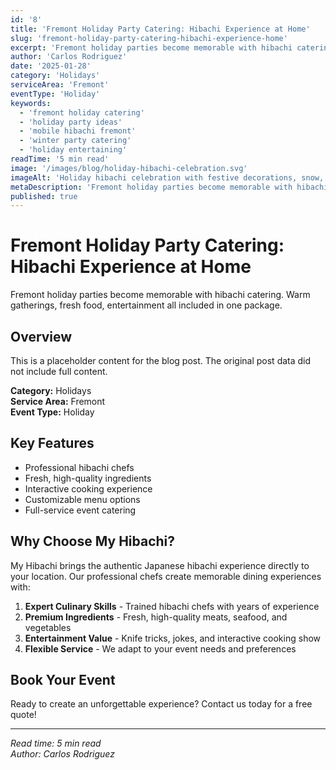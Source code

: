 ```yaml
---
id: '8'
title: 'Fremont Holiday Party Catering: Hibachi Experience at Home'
slug: 'fremont-holiday-party-catering-hibachi-experience-home'
excerpt: 'Fremont holiday parties become memorable with hibachi catering. Warm gatherings, fresh food, entertainment all included in one package.'
author: 'Carlos Rodriguez'
date: '2025-01-28'
category: 'Holidays'
serviceArea: 'Fremont'
eventType: 'Holiday'
keywords:
  - 'fremont holiday catering'
  - 'holiday party ideas'
  - 'mobile hibachi fremont'
  - 'winter party catering'
  - 'holiday entertaining'
readTime: '5 min read'
image: '/images/blog/holiday-hibachi-celebration.svg'
imageAlt: 'Holiday hibachi celebration with festive decorations, snow, and winter party atmosphere'
metaDescription: 'Fremont holiday parties become memorable with hibachi catering. Warm gatherings, fresh food, entertainment all included in one package.'
published: true
---
```


# Fremont Holiday Party Catering: Hibachi Experience at Home

Fremont holiday parties become memorable with hibachi catering. Warm gatherings, fresh food, entertainment all included in one package.

## Overview

This is a placeholder content for the blog post. The original post data did not include full content.

**Category:** Holidays  
**Service Area:** Fremont  
**Event Type:** Holiday

## Key Features

- Professional hibachi chefs
- Fresh, high-quality ingredients
- Interactive cooking experience
- Customizable menu options
- Full-service event catering

## Why Choose My Hibachi?

My Hibachi brings the authentic Japanese hibachi experience directly to your location. Our professional chefs create memorable dining experiences with:

1. **Expert Culinary Skills** - Trained hibachi chefs with years of experience
2. **Premium Ingredients** - Fresh, high-quality meats, seafood, and vegetables
3. **Entertainment Value** - Knife tricks, jokes, and interactive cooking show
4. **Flexible Service** - We adapt to your event needs and preferences

## Book Your Event

Ready to create an unforgettable experience? Contact us today for a free quote!

---

*Read time: 5 min read*  
*Author: Carlos Rodriguez*

